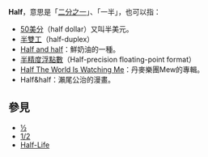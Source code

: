 '''Half'''，意思是「[[二分之一|二分之一]]」、「一半」，也可以指：

* [[50美分|50美分]]（half dollar）又叫半美元。
* [[雙工#半雙工|半雙工]]（half-duplex）
* [[Half_and_half|Half and half]]：鮮奶油的一種。
* [[半精度浮點數|半精度浮點數]]（Half-precision floating-point format）
* [[Half_The_World_Is_Watching_Me|Half The World Is Watching Me]]：丹麥樂團Mew的專輯。
* Half&half：瀨尾公治的漫畫。

== 參見 ==
* [[½|½]]
* [[1/2|1/2]]
* [[Half-Life|Half-Life]]

{{disambig|Cat=非中文名稱消歧義|H}}